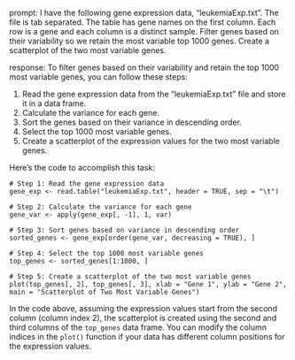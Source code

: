 prompt:
I have the following gene expression data, "leukemiaExp.txt". The file is tab separated. The table has gene names on the first column. Each row is a gene and each column is a distinct sample. Filter genes based on their variability so we retain the most variable top 1000 genes. Create a scatterplot of the two most variable genes.

response:
To filter genes based on their variability and retain the top 1000 most variable genes, you can follow these steps:

1. Read the gene expression data from the "leukemiaExp.txt" file and store it in a data frame.
2. Calculate the variance for each gene.
3. Sort the genes based on their variance in descending order.
4. Select the top 1000 most variable genes.
5. Create a scatterplot of the expression values for the two most variable genes.

Here's the code to accomplish this task:

```
# Step 1: Read the gene expression data
gene_exp <- read.table("leukemiaExp.txt", header = TRUE, sep = "\t")

# Step 2: Calculate the variance for each gene
gene_var <- apply(gene_exp[, -1], 1, var)

# Step 3: Sort genes based on variance in descending order
sorted_genes <- gene_exp[order(gene_var, decreasing = TRUE), ]

# Step 4: Select the top 1000 most variable genes
top_genes <- sorted_genes[1:1000, ]

# Step 5: Create a scatterplot of the two most variable genes
plot(top_genes[, 2], top_genes[, 3], xlab = "Gene 1", ylab = "Gene 2", main = "Scatterplot of Two Most Variable Genes")
```
In the code above, assuming the expression values start from the second column (column index 2), the scatterplot is created using the second and third columns of the `top_genes` data frame. You can modify the column indices in the `plot()` function if your data has different column positions for the expression values.
